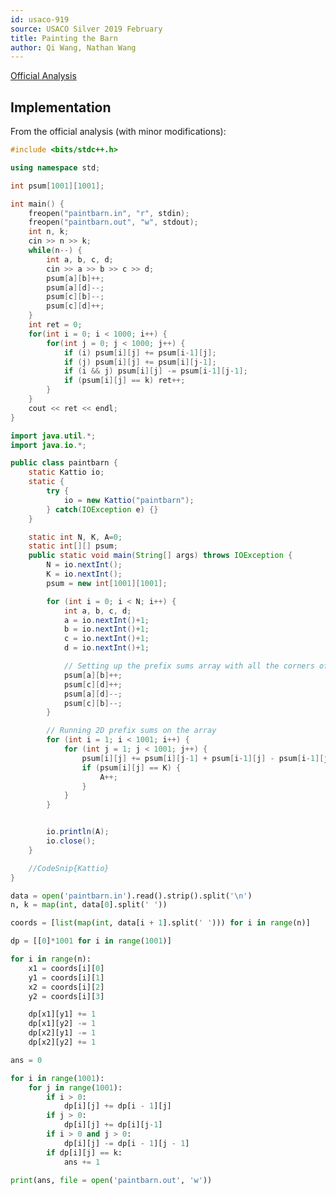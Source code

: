 ```yaml
---
id: usaco-919
source: USACO Silver 2019 February
title: Painting the Barn
author: Qi Wang, Nathan Wang
---
```


[Official Analysis](http://www.usaco.org/current/data/sol_paintbarn_silver_feb19.html)

## Implementation

<LanguageSection>
<CPPSection>

From the official analysis (with minor modifications):

```cpp
#include <bits/stdc++.h>

using namespace std;

int psum[1001][1001];

int main() {
	freopen("paintbarn.in", "r", stdin);
	freopen("paintbarn.out", "w", stdout);
	int n, k;
	cin >> n >> k;
	while(n--) {
		int a, b, c, d;
		cin >> a >> b >> c >> d;
		psum[a][b]++;
		psum[a][d]--;
		psum[c][b]--;
		psum[c][d]++;
	}
	int ret = 0;
	for(int i = 0; i < 1000; i++) {
		for(int j = 0; j < 1000; j++) {
			if (i) psum[i][j] += psum[i-1][j];
			if (j) psum[i][j] += psum[i][j-1];
			if (i && j) psum[i][j] -= psum[i-1][j-1];
			if (psum[i][j] == k) ret++;
		}
	}
	cout << ret << endl;
}
```

</CPPSection>
<JavaSection>

```java
import java.util.*;
import java.io.*;

public class paintbarn {
	static Kattio io;
	static {
		try {
			io = new Kattio("paintbarn");
		} catch(IOException e) {}
	}

	static int N, K, A=0;
	static int[][] psum;
	public static void main(String[] args) throws IOException {
		N = io.nextInt();
		K = io.nextInt();
		psum = new int[1001][1001];

		for (int i = 0; i < N; i++) {
			int a, b, c, d;
			a = io.nextInt()+1;
			b = io.nextInt()+1;
			c = io.nextInt()+1;
			d = io.nextInt()+1;

			// Setting up the prefix sums array with all the corners of the given rectangle
			psum[a][b]++;
			psum[c][d]++;
			psum[a][d]--;
			psum[c][b]--;
		}

		// Running 2D prefix sums on the array
		for (int i = 1; i < 1001; i++) {
			for (int j = 1; j < 1001; j++) {
				psum[i][j] += psum[i][j-1] + psum[i-1][j] - psum[i-1][j-1];
				if (psum[i][j] == K) {
					A++;
				}
			}
		}


		io.println(A);
		io.close();
	}

	//CodeSnip{Kattio}
}
```

</JavaSection>
<PySection>

```py
data = open('paintbarn.in').read().strip().split('\n')
n, k = map(int, data[0].split(' '))

coords = [list(map(int, data[i + 1].split(' '))) for i in range(n)]

dp = [[0]*1001 for i in range(1001)]

for i in range(n):
    x1 = coords[i][0]
    y1 = coords[i][1]
    x2 = coords[i][2]
    y2 = coords[i][3]

    dp[x1][y1] += 1
    dp[x1][y2] -= 1
    dp[x2][y1] -= 1
    dp[x2][y2] += 1

ans = 0

for i in range(1001):
    for j in range(1001):
        if i > 0:
            dp[i][j] += dp[i - 1][j]
        if j > 0:
            dp[i][j] += dp[i][j-1]
        if i > 0 and j > 0:
            dp[i][j] -= dp[i - 1][j - 1]
        if dp[i][j] == k:
            ans += 1

print(ans, file = open('paintbarn.out', 'w'))
```

</PySection>
</LanguageSection>
